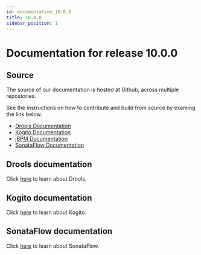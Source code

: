 ```yaml
---
id: documentation_10.0.0
title: 10.0.0
sidebar_position: 1
---
```


# Documentation for release 10.0.0

## Source

The source of our documentation is hosted at Github, across multiple repostories.

See the instructions on how to contribute and build from source by examing the link below.

* [Drools Documentation](https://github.com/apache/incubator-kie-drools/tree/10.0.x/drools-docs)
* [Kogito Documentation](https://github.com/apache/incubator-kie-docs/tree/10.0.x/doc-content/apache-kie-kogito)
* [jBPM Documentation](https://github.com/apache/incubator-kie-docs/tree/10.0.x/doc-content/apache-kie-jbpm)
* [SonataFlow Documentation](https://github.com/apache/incubator-kie-kogito-docs/tree/10.0.x/)

## Drools documentation

<p>Click <a href="../../drools-docs" target="_blank" rel="noopener noreferrer">here</a> to learn about Drools.</p>

## Kogito documentation

<p>Click <a href="../../kogito-docs" target="_blank" rel="noopener noreferrer">here</a> to learn about Kogito.</p>

## SonataFlow documentation

<p>Click <a href="../../sonataflow-docs" target="_blank" rel="noopener noreferrer">here</a> to learn about SonataFlow.</p>